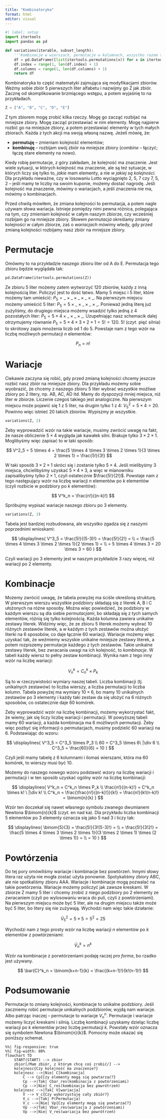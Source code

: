 ```yaml
---
title: "Kombinatoryka"
format: html
editor: visual
---
```


```python
#| label: setup
import itertools
import pandas as pd

def variations(iterable, subset_length):
    '''Kombinacje w wierszach, permutacje w kolumnach, wszystko razem to wariacje'''
    df = pd.DataFrame([list(itertools.permutations(x)) for x in itertools.combinations(iterable, subset_length)])
    df.index = range(1, len(df.index) + 1)
    df.columns = range(1, len(df.columns) + 1)
    return df
```

Kombinatoryka to część matematyki zajmująca się modyfikacjami zbiorów. Weźmy sobie zbiór 5 pierwszych liter alfabetu i nazwijmy go Z jak zbiór. Zacznę od skomplikowanie brzmiącego wstępu, a potem wyjaśnię to na przykładach.

```python
Z = ["A", "B", "C", "D", "E"]
```

Z tym zbiorem mogę zrobić kilka rzeczy. Mogę go zacząć rozbijać na mniejsze zbiory. Mogę zacząć przestawiać w nim elementy. Mogę najpierw rozbić go na mniejsze zbiory, a potem przestawiać elementy w tych małych zbiorach. Każda z tych akcji ma swoją własną nazwę. Jeżeli mówię, że:

- **permutuję** – zmieniam kolejność elementów;
- **kombinuję** – rozbijam swój zbiór na mniejsze zbiory (*combine* – łączyć; łączę stare elementy na nowo).

Kiedy robię permutacje, z góry zakładam, że kolejność ma znaczenie. Jest wiele sytuacji, w których kolejność ma znaczenie, ale są też sytuacje, w których liczy się tylko to, *jakie* mam elementy, a nie *w jakiej są kolejności*. Dla przykładu nieważne, czy w losowaniu Lotto wyciągnięto 2, 5, 7 czy 7, 5, 2 – jeśli mamy te liczby na swoim kuponie, możemy dostać nagrodę. Jeśli kolejność ma znaczenie, mówimy o wariacjach, a jeśli znaczenia nie ma, mówimy o kombinacjach.

Przed chwilą mówiłem, że zmiana kolejności to permutacja, a potem nagle używam słowa wariacja. Istnieje pomiędzy nimi pewna różnica, polegająca na tym, czy zmieniam kolejność w całym naszym zbiorze, czy wcześniej rozbijam go na mniejsze zbiory. Słowem *permutacja* określamy zmiany kolejności w całym zbiorze, zaś o *wariacjach* mówimy wtedy, gdy przed zmianą kolejności rozbijamy nasz zbiór na mniejsze zbiory.

# Permutacje

Omówmy to na przykładzie naszego zbioru liter od A do E. Permutacja tego zbioru będzie wyglądała tak:

```python
pd.DataFrame(itertools.permutations(Z))
```

Ze zbioru 5 liter możemy zatem wytworzyć 120 zbiorów, każdy z inną kolejnością liter. Policzyć jest to dość łatwo. Mamy 5 miejsc i 5 liter, które możemy tam umieścić: $P_5 = \_ \times \_ \times \_ \times \_ \times \_$. Na pierwszym miejscu możemy umieścić 5 liter: $P_5 = 5 \times \_ \times \_ \times \_ \times \_$. Ponieważ jedną literę już zużyliśmy, do drugiego miejsca możemy wsadzić tylko jedną z 4 pozostałych liter: $P_5 = 5 \times 4 \times \_ \times \_ \times \_$. Uzupełniając nasz schemacik dalej otrzymujemy równanie $P_5 = 5\times 4 \times 3 \times 2 \times 1 = 5! = 120$. 5! (*czyt.* pięć silnia) to skrótowy zapis mnożenia liczb od 1 do 5. Powstaje nam z tego wzór na liczbę możliwych permutacji *n* elementów:

$$
P_n = n!
$$

# Wariacje

Ciekawie zaczyna się robić, gdy przed zmianą kolejności chcemy jeszcze rozbić nasz zbiór na mniejsze zbiory. Dla przykładu możemy sobie wyobrazić, że chcemy z naszego zbioru 5 liter wybrać wszystkie możliwe zbiory po 2 litery, np. AB, AC, AD itd. Mamy do dyspozycji mniej miejsca, niż liter w zbiorze. Liczenie czegoś takiego jest analogiczne. Na pierwszym miejscu może pojawić się 1 z 5 liter, na drugim tylko 1 z 4: $V^2_5 = 5 \times 4 = 20$. Powinno więc istnieć 20 takich zbiorów. Wypiszmy je wszystkie.

```python
variations(Z, 2)
```

Żeby wyprowadzić wzór na takie wariacje, musimy zwrócić uwagę na fakt, że nasze obliczenie $5 \times 4$ wygląda jak kawałek silni. Brakuje tylko $3 \times 2 \times 1$. Moglibyśmy więc zapisać to w taki sposób:

$$
V^2_5 = 5 \times 4 = \frac{5 \times 4 \times 3 \times 2 \times 1}{3 \times 2 \times 1} = \frac{5!}{3!}
$$

W taki sposób $3 \times 2 \times 1$ skróci się i zostanie tylko $5 \times 4$. Jeśli mielibyśmy 3 miejsca, chcielibyśmy uzyskać $5 \times 4 \times 3$, a więc w mianowniku zapisalibyśmy tylko $2 \times 1$, czyli ostatecznie $\frac{5!}{2!}$. Powstaje nam z tego następujący wzór na liczbę wariacji *n* elementów po *k* elementów (czyli rozbicie w podzbiory po *k* elementów):

$$
V^k_n = \frac{n!}{(n-k)!}
$$

Spróbujmy wypisać wariacje naszego zbioru po 3 elementy.

```python
variations(Z, 3)
```

Tabela jest bardziej rozbudowana, ale wszystko zgadza się z naszymi poprzednimi wnioskami:

$$
\displaylines{
V^3_5 = \frac{5!}{(5-3)!} = \frac{5!}{2!} = \\
= \frac{5 \times 4 \times 3 \times 2 \times 1}{2 \times 1} = \\
= 5 \times 4 \times 3 = 20 \times 3 = 60
}
$$

Czyli wariacji po 3 elementy jest w naszym przykładzie 3 razy więcej, niż wariacji po 2 elementy.

# Kombinacje

Możemy zwrócić uwagę, że tabela powyżej ma ściśle określoną strukturę. W pierwszym wierszu wszystkie podzbiory składają się z literek A, B i C ułożonych na różne sposoby. Można więc powiedzieć, że podzbiory w każdym wierszu są dla siebie *permutacjami*, bo składają się z tych samych elementów, różnią się tylko kolejnością. Każda kolumna zawiera unikalne zestawy literek. Widzimy więc, że ze zbioru 5 literek możemy wybrać 10 różnych zestawów literek, a w każdym z tych zestawów można ułożyć literki na 6 sposobów, co daje łącznie 60 wariacji. Wariacje możemy więc uzyskać tak, że weźmiemy wszyskie unikalne mniejsze zestawy literek, a potem rozpiszemy permutacje każdego z tych zestawów. Takie unikalne zestawy literek, bez zwracania uwagi na ich kolejność, to *kombinacje*. W tabeli każdy wiersz to pełny zestaw kombinacji. Wynika nam z tego inny wzór na liczbę wariacji:

$$
V^k_n = C^k_n \times P_k
$$

Są to w rzeczywistości wymiary naszej tabeli. Liczba kombinacji (tj. unikalnych zestawów) to liczba wierszy, a liczba permutacji to liczba kolumn. Tabela powyżej ma wymiary $10 \times 6$, bo mamy 10 unikalnych zestawów po 3 elementy i każdy taki zestaw da się ułożyć na 6 różnych sposobów, co ostatecznie daje 60 komórek.

Żeby wyprowadzić wzór na liczbę kombinacji, możemy wykorzystać fakt, że wiemy, jak się liczy liczbę wariacji i permutacji. W powyższej tabeli mamy 60 wariacji, a każda kombinacja ma 6 możliwych permutacji. Żeby więc pozbyć się informacji o permutacjach, musimy podzielić 60 wariacji na 6. Podstawiając do wzoru:

$$
\displaylines{
V^3_5 = C^3_5 \times P_3 \\
60 = C^3_5 \times 6\ |\div 6 \\
C^3_5 = \frac{60}{6} = 10
}
$$

Czyli jeśli mamy tabelę z 6 kolumnami i ilomaś wierszami, która ma 60 komórek, to wierszy musi być 10.

Możemy do naszego nowego wzoru podstawić wzory na liczbę wariacji i permutacji i w ten sposób uzyskać ogólny wzór na liczbę kombinacji:

$$
\displaylines{
V^k_n = C^k_n \times P_k \\
\frac{n!}{(n-k)!} = C^k_n \times k! \ |\div k! \\
C^k_n = \frac{\frac{n!}{(n-k)!}}{k!} = \frac{n!}{k!(n-k)!} = \binom{n}{k}
}
$$

Wzór ten doczekał się nawet własnego symbolu zwanego dwumianem Newtona $\binom{n}{k}$ (*czyt.* en nad ka). Dla przykładu liczba kombinacji 5 elementów po 3 elementy oznacza się jako 5 nad 3 i liczy tak:

$$
\displaylines{
\binom{5}{3} = \frac{5!}{3!(5-3)!} = \\
= \frac{5!}{3!2!} = \frac{5 \times 4 \times 3 \times 2 \times 1}{(3 \times 2 \times 1) \times (2 \times 1)} = \\
= 10
}
$$

# Powtórzenia

Do tej pory omówiliśmy wariacje i kombinacje bez powtórzeń. Innymi słowy litera raz użyta nie mogła zostać użyta ponownie. Spotykaliśmy zbiory ABC, ale nie spotkaliśmy zbioru AAA. Wariacje i kombinacje mogą pozwalać na takie powtórzenia. Wariacje możemy policzyć jak zawsze kreskami. W zbiorze Z mamy 5 liter i chcemy zrobić z niego podzbiory po 2 elementy ze zwracaniem (czyli po wylosowaniu wraca do puli, czyli z powtórzeniami). Na pierwszym miejscu może być 5 liter, ale na drugim miejscu także może być 5 liter, bo litery się nie zużywają. Wychodzi nam więc takie działanie:

$$
\bar{V}^2_5 = 5 \times 5 = 5^2 = 25
$$

Wychodzi nam z tego prosty wzór na liczbę wariacji *n* elementów po *k* elementów z powtórzeniami:

$$
\bar{V}^k_n = n^k
$$

Wzór na kombinacje z porwtórzeniami podaję raczej *pro forma*, bo rzadko jest używany.

$$
\bar{C}^k_n = \binom{k+n-1}{k} = \frac{(k+n-1)!}{k!(n-1)!}
$$

# Podsumowanie

Permutacje to zmiany kolejności, kombinacje to unikalne podzbiory. Jeśli zaczniemy robić permutacje unikalnych podzbiorów, wyjdą nam wariacje. Albo patrząc inaczej – permutacje to wariacje $V^n_n$. Permutacje i wariacje możemy liczyć kreskami i silnią. Liczbę kombinacji uzyskamy dzieląc liczbę wariacji po *k* elementów przez liczbę permutacji *k*. Powstały wzór oznacza się symbolem Newtona $\binom{n}{k}$. Pomocny może okazać się poniższy schemat.

<!-- ![](./images/kombinatoryka-flowchart.svg){fig-align="center"} -->

```mermaid
%%| fig-responsive: true
%%| fig-width: 80%
flowchart TD
    START(START) --> zbior
    zbior[/Mam zbiór, z którym chcę coś zrobić/] -->
    kolejnosc{Czy kolejność ma znaczenie?}
    kolejnosc -->|Nie| C[kombinacja]
        C --> Cp{Czy elementy mogą się powtarzać?}
        Cp -->|Tak| Cbar_res(kombinacja z powtórzeniami)
        Cp -->|Nie| C_res(kombinacja bez powrótrzeń)
    kolejnosc -->|Tak| V[wariacja]
        V --> V_c{Czy wykorzystuję cały zbiór?}
        V_c -->|Tak| P(Permutacja)
        V_c -->|Nie| Vp{Czy elementy mogą się powtarzać?}
        Vp -->|Tak| Vbar_res(wariacja z powtórzeniami)
        Vp -->|Nie| V_res(wariacja bez powrótrzeń)
```